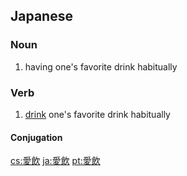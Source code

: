 ==Japanese==
{{ja-kanjitab|あい|いん|yomi=on}}

===Noun===
{{ja-noun|あい.いん}}

# having one's favorite drink habitually

===Verb===
{{ja-verb-suru|あい.いん|tr=trans}}

# [[drink]] one's favorite drink habitually

====Conjugation====
{{ja-suru|あい.いん}}

[[cs:愛飲]]
[[ja:愛飲]]
[[pt:愛飲]]